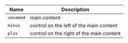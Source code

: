 | Name      | Description                                |
|-----------|--------------------------------------------|
| `unnamed` | main content                               |
| `minus`   | control on the left of the main content    |
| `plus`    | control on the right of the main content   |
